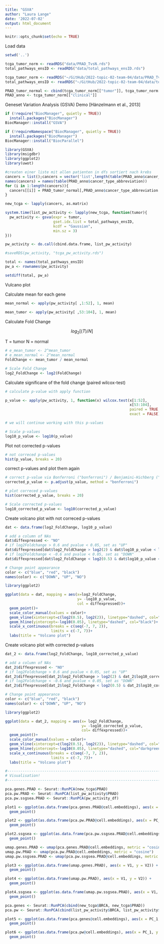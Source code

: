 ```yaml
---
title: "GSVA"
author: "Laura Lange"
date: '2022-07-02'
output: html_document
---
```


```r
knitr::opts_chunk$set(echo = TRUE)
```

Load data 

```r
setwd('..')

tcga_tumor_norm <- readRDS("data/PRAD_TvsN.rds")
total_pathways_ensID <- readRDS("data/total_pathways_ensID.rds")

tcga_tumor_norm <- readRDS("~/GitHub/2022-topic-02-team-04/data/PRAD_TvsN.rds")
total_pathways_ensID <- readRDS("~/GitHub/2022-topic-02-team-04/data/total_pathways_ensID.rds")

PRAD_tumor_normal <- cbind(tcga_tumor_norm[["tumor"]], tcga_tumor_norm[["normal"]])
PRAD_anno <- tcga_tumor_norm[["clinical"]]
```

Geneset Variation Analysis (GSVA) Demo [Hänzelmann et al., 2013]

```r
if (!require("BiocManager", quietly = TRUE))
  install.packages("BiocManager")
BiocManager::install("GSVA")

if (!requireNamespace("BiocManager", quietly = TRUE))
  install.packages("BiocManager")
BiocManager::install("BiocParallel")

library(GSVA)
library(msigdbr)
library(ggplot2)
library(uwot)
```


```r
#createn einer liste mit allen patienten in dfs sortiert nach krebs
cancers = list();cancers = vector('list',length(table(PRAD_anno$cancer_type_abbreviation)))
names(cancers) = names(table(PRAD_anno$cancer_type_abbreviation))
for (i in 1:length(cancers)){
  cancers[[i]] = PRAD_tumor_normal[,PRAD_anno$cancer_type_abbreviation == names(cancers)[i]]
}

new_tcga <- lapply(cancers, as.matrix)

system.time(list_pw_activity <- lapply(new_tcga, function(tumor){
  pw_activity <- gsva(expr = tumor,
                      gset.idx.list = total_pathways_ensID,
                      kcdf = "Gaussian",
                      min.sz = 3)
}))
```

```r
pw_activity <- do.call(cbind.data.frame, list_pw_activity)

#saveRDS(pw_activity, "tcga_pw_activity.rds")
```


```r
total <- names(total_pathways_ensID)
pw_a <- rownames(pw_activity)

setdiff(total, pw_a)
```

Vulcano plot


Calculate mean for each gene 

```r
mean_normal <- apply(pw_activity[ ,1:52], 1, mean)

mean_tumor <- apply(pw_activity[ ,53:104], 1, mean)
```

Calculate Fold Change 

$$
log_2[(T)/N]
$$

T = tumor 
N = normal 

```r
# e_mean_tumor <- 2^mean_tumor
# e_mean_normal <- 2^mean_normal
FoldChange <- mean_tumor / mean_normal

# Scale Fold Change 
log2_FoldChange <- log2(FoldChange)
```

Calculate significane of the fold change (paired wilcox-test)

```r
# calculate p-value with apply function 

p_value <- apply(pw_activity, 1, function(x) wilcox.test(x[1:52], 
                                                         x[53:104], 
                                                         paired = TRUE,
                                                         exact = FALSE)$p.value)

# we will continue working with this p-values

# Scale p-values 
log10_p_value <- log10(p_value)
```

Plot not corrected p-values 

```r
# not correced p-values 
hist(p_value, breaks = 20)
```

correct p-values and plot them again 

```r
# correct p-value via Bonferroni ("bonferroni") / Benjamini-Hichberg ("BH")
corrected_p_value <- p.adjust(p_value, method = "bonferroni")

# plot correced p-values 
hist(corrected_p_value, breaks = 20)

# Scale corrected p-values 
log10_corrected_p_value <- log10(corrected_p_value)

```

Create volcano plot with not correced p-values 

```r
dat <- data.frame(log2_FoldChange, log10_p_value)

# add a column of NAs
dat$diffexpressed <- "NO"
# if log2Foldchange > 0.6 and pvalue < 0.05, set as "UP" 
dat$diffexpressed[dat$log2_FoldChange > log2(2) & dat$log10_p_value < log10(0.05)] <- "UP"
# if log2Foldchange < -0.6 and pvalue < 0.05, set as "DOWN"
dat$diffexpressed[dat$log2_FoldChange < log2(0.5) & dat$log10_p_value < log10(0.05)] <- "DOWN"

# Change point appearance 
color <- c("blue", "red", "black")
names(color) <- c("DOWN", "UP", "NO")

library(ggplot2)

ggplot(data = dat, mapping = aes(x=log2_FoldChange, 
                                 y= -log10_p_value, 
                                 col = diffexpressed))+
  geom_point()+
  scale_color_manual(values = color)+
  geom_vline(xintercept=c(log2(0.5), log2(2)), linetype="dashed", col="black")+
  geom_hline(yintercept=-log10(0.05), linetype="dashed", col="black")+
  scale_x_continuous(breaks = c(seq(-7, 7, 2)),
                     limits = c(-7, 7))+
  labs(title = "Volcano plot")
```

Create volcano plot with corrected p-values 

```r
dat_2 <- data.frame(log2_FoldChange, log10_corrected_p_value)

# add a column of NAs
dat_2$diffexpressed <- "NO"
# if log2Foldchange > 0.6 and pvalue < 0.05, set as "UP" 
dat_2$diffexpressed[dat_2$log2_FoldChange > log2(2) & dat_2$log10_corrected_p_value < log10(0.05)] <- "UP"
# if log2Foldchange < -0.6 and pvalue < 0.05, set as "DOWN"
dat_2$diffexpressed[dat_2$log2_FoldChange < log2(0.5) & dat_2$log10_corrected_p_value < log10(0.05)] <- "DOWN"

# Change point appearance 
color <- c("blue", "red", "black")
names(color) <- c("DOWN", "UP", "NO")

library(ggplot2)

ggplot(data = dat_2, mapping = aes(x= log2_FoldChange, 
                                   y= -log10_corrected_p_value, 
                                   col= diffexpressed))+
  geom_point()+
  scale_color_manual(values = color)+
  geom_vline(xintercept=c(log2(0.5), log2(2)), linetype="dashed", col="darkgreen")+
  geom_hline(yintercept=-log10(0.05), linetype="dashed", col="darkgreen")+
  scale_x_continuous(breaks = c(seq(-7, 7, 2)),
                     limits = c(-7, 7))+
  labs(title = "Volcano plot")
```




```r
#------------------------------------------------------------------------------#
# Visualisation!
#------------------------------------------------------------------------------#

pca.genes.PRAD <- Seurat::RunPCA(new_tcga$PRAD)
pca.pw.PRAD <- Seurat::RunPCA(list_pw_activity$PRAD)
pca.pw.ssgsea.PRAD <- Seurat::RunPCA(pw_activity_df)

plot1 <- ggplot(as.data.frame(pca.genes.PRAD@cell.embeddings), aes(x = PC_1, y = PC_2)) +
  geom_point()

plot2 <- ggplot(as.data.frame(pca.pw.PRAD@cell.embeddings), aes(x = PC_1, y = PC_2)) +
  geom_point()

plot2.ssgsea <- ggplot(as.data.frame(pca.pw.ssgsea.PRAD@cell.embeddings), aes(x = PC_1, y = PC_2)) +
  geom_point()

umap.genes.PRAD <- umap(pca.genes.PRAD@cell.embeddings, metric = "cosine")
umap.pw.PRAD <- umap(pca.pw.PRAD@cell.embeddings, metric = "cosine")
umap.pw.ssgsea.PRAD <- umap(pca.pw.ssgsea.PRAD@cell.embeddings, metric = "cosine")

plot3 <- ggplot(as.data.frame(umap.genes.PRAD), aes(x = V1, y = V2)) +
  geom_point()

plot4 <- ggplot(as.data.frame(umap.pw.PRAD), aes(x = V1, y = V2)) +
  geom_point()

plot4.ssgsea <- ggplot(as.data.frame(umap.pw.ssgsea.PRAD), aes(x = V1, y = V2)) +
  geom_point()

pca.genes <- Seurat::RunPCA(cbind(new_tcga$BRCA, new_tcga$PRAD))
pca.pw <- Seurat::RunPCA(cbind(list_pw_activity$BRCA, list_pw_activity$PRAD))

plot5 <- ggplot(as.data.frame(pca.genes@cell.embeddings), aes(x = PC_1, y = PC_2)) +
  geom_point()

plot6 <- ggplot(as.data.frame(pca.pw@cell.embeddings), aes(x = PC_1, y = PC_2)) +
  geom_point()
```

```r

```

